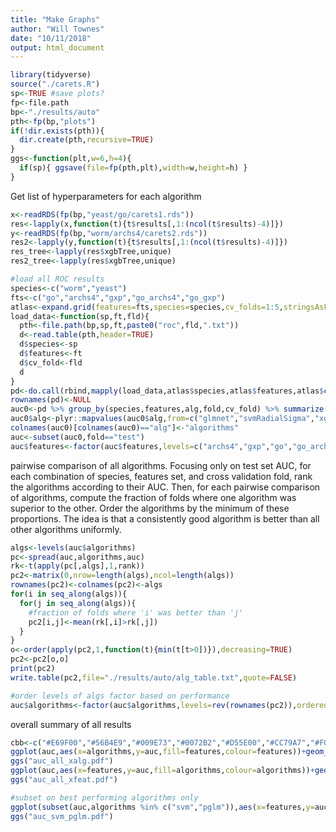 ```yaml
---
title: "Make Graphs"
author: "Will Townes"
date: "10/11/2018"
output: html_document
---
```


```r
library(tidyverse)
source("./carets.R")
sp<-TRUE #save plots?
fp<-file.path
bp<-"./results/auto"
pth<-fp(bp,"plots")
if(!dir.exists(pth)){
  dir.create(pth,recursive=TRUE)
}
ggs<-function(plt,w=6,h=4){
  if(sp){ ggsave(file=fp(pth,plt),width=w,height=h) }
}
```

Get list of hyperparameters for each algorithm

```r
x<-readRDS(fp(bp,"yeast/go/carets1.rds"))
res<-lapply(x,function(t){t$results[,1:(ncol(t$results)-4)]})
y<-readRDS(fp(bp,"worm/archs4/carets2.rds"))
res2<-lapply(y,function(t){t$results[,1:(ncol(t$results)-4)]})
res_tree<-lapply(res$xgbTree,unique)
res2_tree<-lapply(res$xgbTree,unique)
```

```r
#load all ROC results
species<-c("worm","yeast")
fts<-c("go","archs4","gxp","go_archs4","go_gxp")
atlas<-expand.grid(features=fts,species=species,cv_folds=1:5,stringsAsFactors=FALSE)
load_data<-function(sp,ft,fld){
  pth<-file.path(bp,sp,ft,paste0("roc",fld,".txt"))
  d<-read.table(pth,header=TRUE)
  d$species<-sp
  d$features<-ft
  d$cv_fold<-fld
  d
}
pd<-do.call(rbind,mapply(load_data,atlas$species,atlas$features,atlas$cv_folds,SIMPLIFY=FALSE))
rownames(pd)<-NULL
auc0<-pd %>% group_by(species,features,alg,fold,cv_fold) %>% summarize(auc=roc2auc(fpr,tpr))
auc0$alg<-plyr::mapvalues(auc0$alg,from=c("glmnet","svmRadialSigma","xgbTree","naive_bayes","kknn"),to=c("pglm","svm","xgb","nb","knn"))
colnames(auc0)[colnames(auc0)=="alg"]<-"algorithms"
auc<-subset(auc0,fold=="test")
auc$features<-factor(auc$features,levels=c("archs4","gxp","go","go_archs4","go_gxp"),ordered=TRUE)
```

pairwise comparison of all algorithms. Focusing only on test set AUC, for each combination of species, features set, and cross validation fold, rank the algorithms according to their AUC. Then, for each pairwise comparison of algorithms, compute the fraction of folds where one algorithm was superior to the other. Order the algorithms by the minimum of these proportions. The idea is that a consistently good algorithm is better than all other algorithms uniformly.

```r
algs<-levels(auc$algorithms)
pc<-spread(auc,algorithms,auc)
rk<-t(apply(pc[,algs],1,rank))
pc2<-matrix(0,nrow=length(algs),ncol=length(algs))
rownames(pc2)<-colnames(pc2)<-algs
for(i in seq_along(algs)){
  for(j in seq_along(algs)){
    #fraction of folds where 'i' was better than 'j'
    pc2[i,j]<-mean(rk[,i]>rk[,j])
  }
}
o<-order(apply(pc2,1,function(t){min(t[t>0])}),decreasing=TRUE)
pc2<-pc2[o,o]
print(pc2)
write.table(pc2,file="./results/auto/alg_table.txt",quote=FALSE)

#order levels of algs factor based on performance
auc$algorithms<-factor(auc$algorithms,levels=rev(rownames(pc2)),ordered=TRUE)
```

overall summary of all results

```r
cbb<-c("#E69F00","#56B4E9","#009E73","#0072B2","#D55E00","#CC79A7","#F0E442","#000000")
ggplot(auc,aes(x=algorithms,y=auc,fill=features,colour=features))+geom_boxplot()+facet_wrap(~species)+scale_fill_manual(values=cbb)+scale_colour_manual(values=cbb)+ylab("area under ROC")
ggs("auc_all_xalg.pdf")
ggplot(auc,aes(x=features,y=auc,fill=algorithms,colour=algorithms))+geom_boxplot()+facet_wrap(~species)+scale_fill_manual(values=cbb)+scale_colour_manual(values=cbb)+ylab("area under ROC")
ggs("auc_all_xfeat.pdf")

#subset on best performing algorithms only
ggplot(subset(auc,algorithms %in% c("svm","pglm")),aes(x=features,y=auc,fill=algorithms,colour=algorithms))+geom_boxplot()+facet_wrap(~species)+scale_fill_manual(values=cbb[4:5])+scale_colour_manual(values=cbb[4:5])+ylab("area under ROC")
ggs("auc_svm_pglm.pdf")
```


